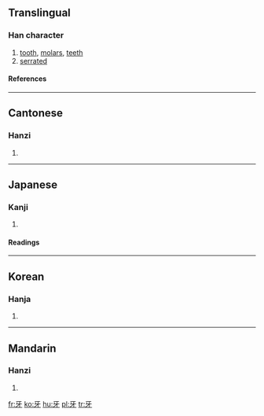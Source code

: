 ==Translingual==
===Han character===
{{Han char|rn=92|rad=牙|as=00|sn=4|four=1024<sub>0</sub>|canj=一女木竹 (MVDH)}}
# [[tooth]], [[molars]], [[teeth]]
# [[serrated]]
====References====
{{Han ref|kx=0695.030|dkj=19909|dj=1108.060|hdz=21419.080|uh=7259|ud=29273|bh=A4FA|bd=42234}}

----
==Cantonese==
===Hanzi===
{{yue-hanzi|jyut=|y=nga4}}
# {{defn|Cantonese}}

----
==Japanese==
===Kanji===
{{ja-kanji|grade=|rs=牙00}}
# {{defn|Japanese}} 
====Readings====
{{ja-readings|on=[[が]] (ga), [[げ]] (ge)|kun=[[きば]] (kiba), [[は]] (ha)}}

----
==Korean==
===Hanja===
{{ko-hanja|hangeul=아|eumhun=|rv=a|mr=a|y=a}}
# {{defn|Korean}}

----
==Mandarin==
===Hanzi===
{{cmn-hanzi|pin=[[yá]] ([[ya2]])|wg=ya<sup>2</sup>}}
# {{defn|Mandarin}}

[[fr:牙]]
[[ko:牙]]
[[hu:牙]]
[[pl:牙]]
[[tr:牙]]